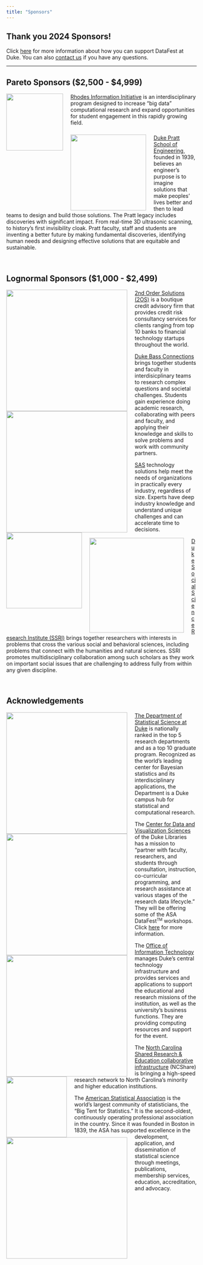 ```yaml
---
title: "Sponsors"
---
```


## Thank you 2024 Sponsors!

Click [here](/sponsorship.html) for more information about how you can support DataFest at Duke. You can also [contact us](mailto:alexander.fisher@duke.edu) if you have any questions.

------------------------------------------------------------------------

## Pareto Sponsors (\$2,500 - \$4,999)

![](/logos/iid-cropped.png){style="float: left;padding-right:20px" width="150"}

[Rhodes Information Initiative](https://bigdata.duke.edu/) is an interdisciplinary program designed to increase "big data" computational research and expand opportunities for student engagement in this rapidly growing field.

### 

![](/logos/duke-pratt-logo-2.png){style="width:200px;float: left;padding-right:20px"}

[Duke Pratt School of Engineering](https://pratt.duke.edu/), founded in 1939, believes an engineer's purpose is to imagine solutions that make peoples' lives better and then to lead teams to design and build those solutions. The Pratt legacy includes discoveries with significant impact. From real-time 3D ultrasonic scanning, to history's first invisibility cloak. Pratt faculty, staff and students are inventing a better future by making fundamental discoveries, identifying human needs and designing effective solutions that are equitable and sustainable.

<br>

## Lognormal Sponsors (\$1,000 - \$2,499) 

![](/logos/secondorder.png){style="float: left;padding-right:20px" width="320"}

[2nd Order Solutions (2OS)](https://2os.com/) is a boutique credit advisory firm that provides credit risk consultancy services for clients ranging from top 10 banks to financial technology startups throughout the world.

![](logos/duke-bass-connections.png){style="float: left;padding-right:20px" width="320"}

[Duke Bass Connections](https://bassconnections.duke.edu/about) brings together students and faculty in interdisicplinary teams to research complex questions and societal challenges. Students gain experience doing academic research, collaborating with peers and faculty, and applying their knowledge and skills to solve problems and work with community partners.

![](/logos/sas-logo.png){style="float: left;padding-right:20px" width="200"}

[SAS](https://www.sas.com/) technology solutions help meet the needs of organizations in practically every industry, regardless of size. Experts have deep industry knowledge and understand unique challenges and can accelerate time to decisions.

![](/logos/ssri.png){style="float: left;padding-right:20px" width="250"}

[Duke Social Science Research Institute (SSRI)](https://ssri.duke.edu/) brings together researchers with interests in problems that cross the various social and behavioral sciences, including problems that connect with the humanities and natural sciences. SSRI promotes multidisciplinary collaboration among such scholars as they work on important social issues that are challenging to address fully from within any given discipline.

<!-- <img style="width:320px;float: left;padding-right:20px" src="/logos/duke-cs.png"> -->

<!-- [The Department of Computer Science at Duke](https://www.cs.duke.edu/) is an internationally recognized leader in research and education. Undergraduates take classes with renowned faculty, engage in cutting-edge research, and build a strong foundation for future study or work in a wide variety of fields. One of the many hallmarks of Duke Computer Science's success has been fruitful collaborations among different groups within the department, with research groups in other departments at Duke, with other institutes, and with industry. -->

<!-- [Duke Center for Computational Thinking](https://computationalthinking.duke.edu/) works with partner programs and organizations across Duke to deliver learning opportunities that align with our vision of preparing all Duke students -- regardless of field of study -- for the digital twenty-first century. -->

<br>

## Acknowledgements

![](/logos/stat-sci-updated.png){style="width:320px;float: left;padding-right:20px"}

[The Department of Statistical Science at Duke](http://stat.duke.edu/) is nationally ranked in the top 5 research departments and as a top 10 graduate program. Recognized as the world's leading center for Bayesian statistics and its interdisciplinary applications, the Department is a Duke campus hub for statistical and computational research.

<img src="/logos/duke-libraries.png" style="width:320px;float: left;padding-right:20px"/>

The [Center for Data and Visualization Sciences](https://library.duke.edu/data/data-visualization) of the Duke Libraries has a mission to "partner with faculty, researchers, and students through consultation, instruction, co-curricular programming, and research assistance at various stages of the research data lifecycle." They will be offering some of the ASA DataFest<small><sup>TM</sup></small> workshops. Click [here](/workshops) for more information.

<img src="/logos/duke-oit.png" style="width:320px;float: left;padding-right:20px"/>

The [Office of Information Technology](https://oit.duke.edu/) manages Duke’s central technology infrastructure and provides services and applications to support the educational and research missions of the institution, as well as the university's business functions. They are providing computing resources and support for the event.

<img src="/logos/NCShare.png" style="width:160px;float: left;padding-right:20px"/>

The [North Carolina Shared Research & Education collaborative infrastructure](https://ncshare.org/about/) (NCShare) is bringing a high-speed research network to North Carolina’s minority and higher education institutions.

<img src="/logos/asa.jpg" style="width:320px;float: left;padding-right:20px"/>

The [American Statistical Association](http://amstat.org/) is the world's largest community of statisticians, the "Big Tent for Statistics." It is the second-oldest, continuously operating professional association in the country. Since it was founded in Boston in 1839, the ASA has supported excellence in the development, application, and dissemination of statistical science through meetings, publications, membership services, education, accreditation, and advocacy.
